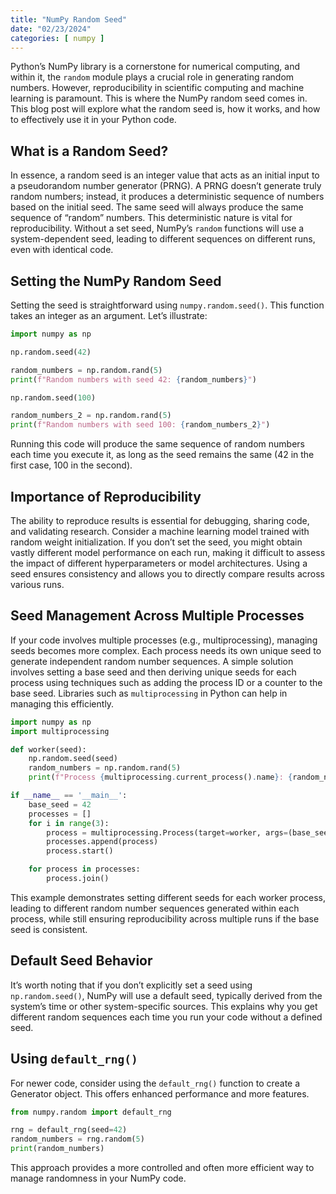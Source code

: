 ```yaml
---
title: "NumPy Random Seed"
date: "02/23/2024"
categories: [ numpy ]
---
```



Python's NumPy library is a cornerstone for numerical computing, and within it, the `random` module plays a crucial role in generating random numbers.  However, reproducibility in scientific computing and machine learning is paramount. This is where the NumPy random seed comes in.  This blog post will explore what the random seed is, how it works, and how to effectively use it in your Python code.


## What is a Random Seed?

In essence, a random seed is an integer value that acts as an initial input to a pseudorandom number generator (PRNG).  A PRNG doesn't generate truly random numbers; instead, it produces a deterministic sequence of numbers based on the initial seed.  The same seed will always produce the same sequence of "random" numbers. This deterministic nature is vital for reproducibility.  Without a set seed, NumPy's `random` functions will use a system-dependent seed, leading to different sequences on different runs, even with identical code.

## Setting the NumPy Random Seed

Setting the seed is straightforward using `numpy.random.seed()`.  This function takes an integer as an argument.  Let's illustrate:

```python
import numpy as np

np.random.seed(42)

random_numbers = np.random.rand(5)
print(f"Random numbers with seed 42: {random_numbers}")

np.random.seed(100)

random_numbers_2 = np.random.rand(5)
print(f"Random numbers with seed 100: {random_numbers_2}")
```

Running this code will produce the same sequence of random numbers each time you execute it, as long as the seed remains the same (42 in the first case, 100 in the second).


## Importance of Reproducibility

The ability to reproduce results is essential for debugging, sharing code, and validating research.  Consider a machine learning model trained with random weight initialization. If you don't set the seed, you might obtain vastly different model performance on each run, making it difficult to assess the impact of different hyperparameters or model architectures.  Using a seed ensures consistency and allows you to directly compare results across various runs.

##  Seed Management Across Multiple Processes

If your code involves multiple processes (e.g., multiprocessing), managing seeds becomes more complex. Each process needs its own unique seed to generate independent random number sequences.  A simple solution involves setting a base seed and then deriving unique seeds for each process using techniques such as adding the process ID or a counter to the base seed.  Libraries such as `multiprocessing` in Python can help in managing this efficiently.

```python
import numpy as np
import multiprocessing

def worker(seed):
    np.random.seed(seed)
    random_numbers = np.random.rand(5)
    print(f"Process {multiprocessing.current_process().name}: {random_numbers}")

if __name__ == '__main__':
    base_seed = 42
    processes = []
    for i in range(3):
        process = multiprocessing.Process(target=worker, args=(base_seed + i,))
        processes.append(process)
        process.start()

    for process in processes:
        process.join()
```

This example demonstrates setting different seeds for each worker process, leading to different random number sequences generated within each process, while still ensuring reproducibility across multiple runs if the base seed is consistent.


## Default Seed Behavior

It's worth noting that if you don't explicitly set a seed using `np.random.seed()`, NumPy will use a default seed, typically derived from the system's time or other system-specific sources. This explains why you get different random sequences each time you run your code without a defined seed.


##  Using `default_rng()`

For newer code, consider using the `default_rng()` function to create a Generator object. This offers enhanced performance and more features.

```python
from numpy.random import default_rng

rng = default_rng(seed=42)
random_numbers = rng.random(5)
print(random_numbers)
```

This approach provides a more controlled and often more efficient way to manage randomness in your NumPy code.

